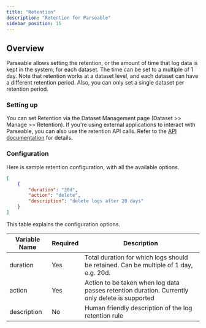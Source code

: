 ```yaml
---
title: "Retention"
description: "Retention for Parseable"
sidebar_position: 15
---
```


## Overview
Parseable allows setting the retention, or the amount of time that log data is kept in the system, for each dataset. The time can be set to a multiple of 1 day. Note that retention works at a dataset level, and each dataset can have a different retention period. Also, you can only set a single dataset per retention period.

### Setting up
You can set Retention via the Dataset Management page (Dataset >> Manage >> Retention). If you're using external applications to interact with Parseable, you can also use the retention API calls. Refer to the [API documentation](/docs/api) for details.

### Configuration
Here is sample retention configuration, with all the available options.


```json
[
    {
        "duration": "20d",
        "action": "delete",
        "description": "delete logs after 20 days"
    }
]
```

This table explains the configuration options.

|Variable Name|Required|Description|
|---|---|---|
duration|Yes|Total duration for which logs should be retained. Can be multiple of 1 day, e.g. 20d.|
action|Yes|Action to be taken when log data passes retention duration. Currently only delete is supported|
description|No|Human friendly description of the log retention rule|

